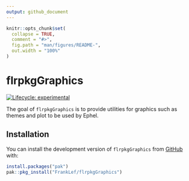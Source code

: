 ```yaml
---
output: github_document
---
```


<!-- README.md is generated from README.Rmd. Please edit that file -->

```r
knitr::opts_chunk$set(
  collapse = TRUE,
  comment = "#>",
  fig.path = "man/figures/README-",
  out.width = "100%"
)
```

# flrpkgGraphics

<!-- badges: start -->
[![Lifecycle: experimental](https://img.shields.io/badge/lifecycle-experimental-orange.svg)](https://lifecycle.r-lib.org/articles/stages.html#experimental)
<!-- badges: end -->

The goal of `flrpkgGraphics` is to provide utilities for graphics such as themes
and plot to be used by Ephel.

## Installation

You can install the development version of `flrpkgGraphics` from [GitHub](https://github.com/) with:

``` r
install.packages("pak")
pak::pkg_install("FrankLef/flrpkgGraphics")
```


